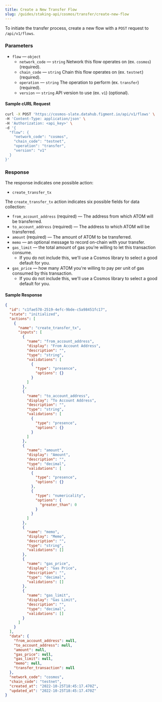 ```yaml
---
title: Create a New Transfer Flow
slug: /guides/staking-api/cosmos/transfer/create-new-flow
---
```


To initiate the transfer process, create a new flow with a `POST` request to `/api/v1/flows`.

### Parameters

- `flow` &mdash; `object`
  - `network_code` &mdash; `string` Network this flow operates on (ex. `cosmos`) (required).
  - `chain_code` &mdash; `string` Chain this flow operates on (ex. `testnet`) (required).
  - `operation` &mdash; `string` The operation to perform (ex. `transfer`) (required).
  - `version` &mdash; `string` API version to use (ex. `v1`) (optional).

#### Sample cURL Request

```bash {5-10}
curl -X POST 'https://cosmos-slate.datahub.figment.io/api/v1/flows' \
-H 'Content-Type: application/json' \
-H 'Authorization: <api_key>' \
-d '{
  "flow": {
    "network_code": "cosmos",
    "chain_code": "testnet",
    "operation": "transfer",
    "version": "v1"
  }
}'
```

### Response

The response indicates one possible action:

- `create_transfer_tx`

The `create_transfer_tx` action indicates six possible fields for data collection:

- `from_account_address` (required) &mdash; The address from which ATOM will be transferred.
- `to_account_address` (required) &mdash; The address to which ATOM will be transferred.
- `amount` (required) &mdash; The amount of ATOM to be transferred.
- `memo` &mdash; an optional message to record on-chain with your transfer.
- `gas_limit` &mdash; the total amount of gas you're willing to let this transaction consume.
  - If you do not include this, we'll use a Cosmos library to select a good default for you.
- `gas_price` &mdash; how many ATOM you're willing to pay per unit of gas consumed by this transaction.
  - If you do not include this, we'll use a Cosmos library to select a good default for you.

#### Sample Response

```json {3}
{
  "id": "c1fae578-2519-4efc-9bde-c5a98451fc17",
  "state": "initialized",
  "actions": [
    {
      "name": "create_transfer_tx",
      "inputs": [
        {
          "name": "from_account_address",
          "display": "From Account Address",
          "description": "",
          "type": "string",
          "validations": [
            {
              "type": "presence",
              "options": {}
            }
          ]
        },
        {
          "name": "to_account_address",
          "display": "To Account Address",
          "description": "",
          "type": "string",
          "validations": [
            {
              "type": "presence",
              "options": {}
            }
          ]
        },
        {
          "name": "amount",
          "display": "Amount",
          "description": "",
          "type": "decimal",
          "validations": [
            {
              "type": "presence",
              "options": {}
            },
            {
              "type": "numericality",
              "options": {
                "greater_than": 0
              }
            }
          ]
        },
        {
          "name": "memo",
          "display": "Memo",
          "description": "",
          "type": "string",
          "validations": []
        },
        {
          "name": "gas_price",
          "display": "Gas Price",
          "description": "",
          "type": "decimal",
          "validations": []
        },
        {
          "name": "gas_limit",
          "display": "Gas Limit",
          "description": "",
          "type": "decimal",
          "validations": []
        }
      ]
    }
  ],
  "data": {
    "from_account_address": null,
    "to_account_address": null,
    "amount": null,
    "gas_price": null,
    "gas_limit": null,
    "memo": null,
    "transfer_transaction": null
  },
  "network_code": "cosmos",
  "chain_code": "testnet",
  "created_at": "2022-10-25T18:45:17.470Z",
  "updated_at": "2022-10-25T18:45:17.470Z"
}
```
